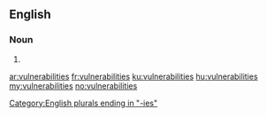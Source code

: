 ==English==

===Noun===
{{head|en|plural}}

# {{plural of|vulnerability|lang=en|nocat=1}}

[[Category:English plurals ending in "-ies"]]

[[ar:vulnerabilities]]
[[fr:vulnerabilities]]
[[ku:vulnerabilities]]
[[hu:vulnerabilities]]
[[my:vulnerabilities]]
[[no:vulnerabilities]]